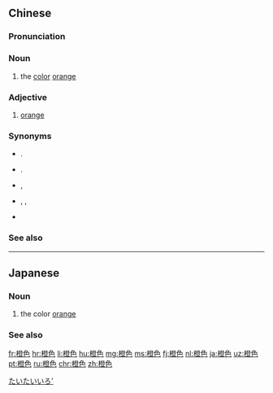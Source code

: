 ==Chinese==
{{zh-forms}}

===Pronunciation===
{{zh-pron
|m=chéngsè
|c=caang4-2 sik1
|mn=têng-sek
|h=pfs=chhṳ̀n-set
|cat=n,a
}}

===Noun===
{{zh-noun}}

# the [[color]] [[orange]]

===Adjective===
{{zh-adj}}

# [[orange]]

===Synonyms===
* {{zh-l|橙黃}}. {{zh-l|橙黃色}}
* {{zh-l|橘黃}}. {{zh-l|橘黃色}}
* {{zh-l|橘紅}}, {{zh-l|橘紅色}}
* {{qualifier|Min Nan}} {{zh-l|柑仔色|tr=kam-á-sek}}, {{zh-l|柑黃|tr=kam-n̂g}}, {{zh-l|岩色|tr=gâm-sek}}
* {{qualifier|Hakka}} {{zh-l|淰黃|tr=nêm-vòng, lêm-vòng}}

===See also===
{{table:colors/zh}}

{{zh-cat|Colors}}

----

==Japanese==
{{ja-kanjitab|だいだい|いろ|yomi=kun}}

===Noun===
{{ja-noun|だいだい.いろ}}

# the color [[orange]]

===See also===
{{table:colors/ja}}

[[Category:ja:Colors|たいたいいろ']]

[[fr:橙色]]
[[hr:橙色]]
[[li:橙色]]
[[hu:橙色]]
[[mg:橙色]]
[[ms:橙色]]
[[fj:橙色]]
[[nl:橙色]]
[[ja:橙色]]
[[uz:橙色]]
[[pt:橙色]]
[[ru:橙色]]
[[chr:橙色]]
[[zh:橙色]]